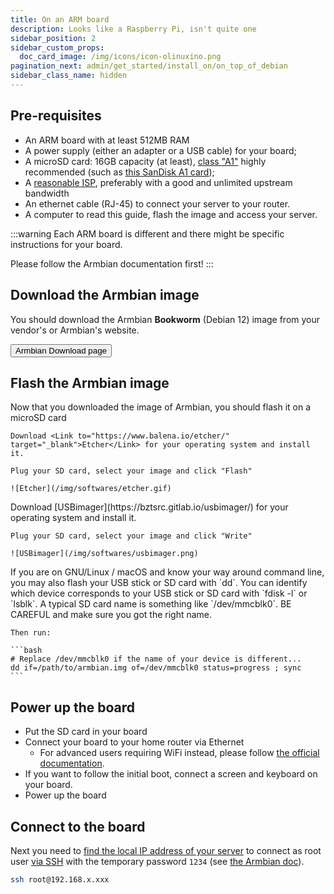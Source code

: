 ```yaml
---
title: On an ARM board
description: Looks like a Raspberry Pi, isn't quite one
sidebar_position: 2
sidebar_custom_props:
  doc_card_image: /img/icons/icon-olinuxino.png
pagination_next: admin/get_started/install_on/on_top_of_debian
sidebar_class_name: hidden
---
```




## <FAIcon icon="fa-list-alt"/> Pre-requisites

- An ARM board with at least 512MB RAM
- A power supply (either an adapter or a USB cable) for your board;
- A microSD card: 16GB capacity (at least), [class "A1"](https://en.wikipedia.org/wiki/SD_card#Class) highly recommended (such as [this SanDisk A1 card](https://www.amazon.fr/SanDisk-microSDHC-Adaptateur-homologu%C3%A9e-Nouvelle/dp/B073JWXGNT/));
- A [reasonable ISP](/admin/get_started/providers/isp/), preferably with a good and unlimited upstream bandwidth
- An ethernet cable (RJ-45) to connect your server to your router.
- A computer to read this guide, flash the image and access your server.

:::warning
Each ARM board is different and there might be specific instructions for your board.

Please follow the Armbian documentation first!
:::

## <FAIcon icon="fa-download" /> Download the Armbian image

You should download the Armbian **Bookworm** (Debian 12) image from your vendor's or Armbian's website. 

<div class="text--center">
  <Button url="https://www.armbian.com/download" color="lightblue"><SmallInline url="/img/icons/logo-armbian.png" alt="armbian logo"/> Armbian Download page</Button>
</div>

<YunoHostImagesList hardware="arm"/>

## <FAIcon icon="sim-card"/> Flash the Armbian image

Now that you downloaded the image of Armbian, you should flash it on a microSD card

<Tabs>
  <TabItem value="etcher" label="With Etcher (recommended)">

    Download <Link to="https://www.balena.io/etcher/" target="_blank">Etcher</Link> for your operating system and install it.

    Plug your SD card, select your image and click "Flash"

    ![Etcher](/img/softwares/etcher.gif)
  </TabItem>
  <TabItem value="usbimager" label="With USBimager">
    Download [USBimager](https://bztsrc.gitlab.io/usbimager/) for your operating system and install it.

    Plug your SD card, select your image and click "Write"

    ![USBimager](/img/softwares/usbimager.png)
  </TabItem>
  <TabItem value="dd" label="With dd">
    If you are on GNU/Linux / macOS and know your way around command line, you may also flash your USB stick or SD card with `dd`. You can identify which device corresponds to your USB stick or SD card with `fdisk -l` or `lsblk`. A typical SD card name is something like `/dev/mmcblk0`. BE CAREFUL and make sure you got the right name.

    Then run:

    ```bash
    # Replace /dev/mmcblk0 if the name of your device is different...
    dd if=/path/to/armbian.img of=/dev/mmcblk0 status=progress ; sync
    ```
  </TabItem>
</Tabs>

## <FAIcon icon="fa-plug"/> Power up the board

- Put the SD card in your board
- Connect your board to your home router via Ethernet
  - For advanced users requiring WiFi instead, please follow [the official documentation](https://docs.armbian.com/User-Guide_Autoconfig/#sample-config-file).
- If you want to follow the initial boot, connect a screen and keyboard on your board.
- Power up the board

## <FAIcon icon="fa-terminal"/> Connect to the board

Next you need to [find the local IP address of your server](/admin/get_started/post_install/find_ip) to connect as root user [via SSH](/admin/command_line) with the temporary password `1234` (see [the Armbian doc](https://docs.armbian.com/User-Guide_Getting-Started/#how-to-login)).

```bash
ssh root@192.168.x.xxx
```

<InstallScript />
